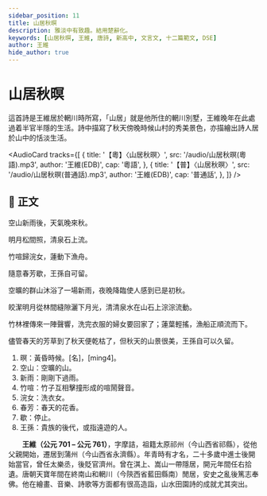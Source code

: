 ```yaml
---
sidebar_position: 11
title: 山居秋暝
description: 雅淡中有致趣。結用楚辭化。
keywords: [山居秋暝, 王維, 唐詩, 新高中, 文言文, 十二篇範文, DSE]
author: 王維
hide_author: true
---
```


# 山居秋<Annotate title="黃昏時候，粵 [名]，[ming4]。">暝</Annotate>

<Author name='王維' />

<Intro>

這首詩是王維居於輞川時所寫，「山居」就是他所住的輞川別墅，王維晚年在此處過着半官半隱的生活。詩中描寫了秋天傍晚時候山村的秀美景色，亦描繪出詩人居於山中的恬淡生活。

</Intro>

<AudioCard
  tracks={[
    {
      title: '【粵】〈山居秋暝〉',
      src: '/audio/山居秋暝(粵語).mp3',
      author: '王維(EDB)',
      cap: '粵語',
    },
    {
      title: '【普】〈山居秋暝〉',
      src: '/audio/山居秋暝(普通話).mp3',
      author: '王維(EDB)',
      cap: '普通話',
    },
  ]}
/>

## 📖 正文

<div className="main poetry">

<p><Annotate title="空曠的山。">空山</Annotate><Annotate title="剛剛下過雨。">新雨</Annotate>後，天氣晚來秋。</p>

<p>明月松間照，清泉石上流。</p>

<p><Annotate title="竹子互相擊撞形成的喧鬧聲音。">竹喧</Annotate>歸<Annotate title="洗衣女。浣，粵 [皖]，[wun5]。">浣女</Annotate>，蓮動下漁舟。</p>
  
<p><Annotate title="儘管">隨意</Annotate>春芳<Annotate title="停止。">歇</Annotate>，<Annotate title="貴族的後代，或指遠遊的人。">王孫</Annotate>自可留。</p>

</div>

<Translation>

空曠的群山沐浴了一場新雨，夜晚降臨使人感到已是初秋。

皎潔明月從林間縫隙灑下月光，清清泉水在山石上淙淙流動。

竹林裡傳來一陣聲響，洗完衣服的婦女要回家了；蓮葉輕搖，漁船正順流而下。

儘管春天的芳草到了秋天便乾枯了，但秋天的山景很美，王孫自可以久留。

</Translation>

<Dictionary>
  <ol>
    <li>暝：黃昏時候。<Py>[名]，[ming4]</Py>。</li>
    <li>空山：空曠的山。</li>
    <li>新雨：剛剛下過雨。</li>
    <li>竹喧：竹子互相擊撞形成的喧鬧聲音。</li>
    <li>浣女：洗衣女。</li>
    <li>春芳：春天的花香。</li>
    <li>歇：停止。</li>
    <li>王孫：貴族的後代，或指遠遊的人。</li>
  </ol>
</Dictionary>

<Media>
<Tabs>
  <TabItem value='經典動畫教材套' default>
    <Youtube id='gpfMrUXAoBY' />
  </TabItem>
</Tabs>
</Media>

<Biography>

　　**王維（公元 701 – 公元 761）**，字摩詰，祖籍太原祁州（今山西省祁縣），從他父親開始，遷居到蒲州（今山西省永濟縣）。年青時有才名，二十多歲中進士後開始當官，曾任太樂丞，後貶官濟州。曾在淇上、嵩山一帶隱居，開元年間任右拾遺。唐朝天寶年間在終南山和輞川（今陝西省藍田縣南）閒居，安史之亂後篤志奉佛。他在繪畫、音樂、詩歌等方面都有很高造詣，山水田園詩的成就尤其突出。

</Biography>

<!-- <Resources>

</Resources> -->

